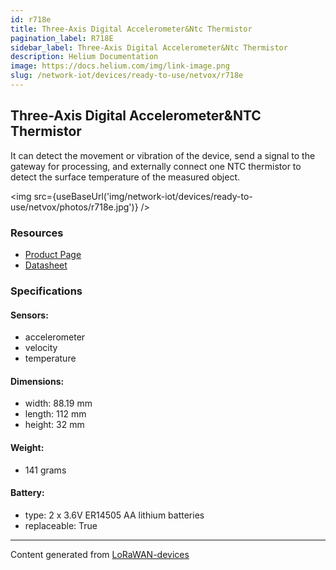 ```yaml
---
id: r718e
title: Three-Axis Digital Accelerometer&Ntc Thermistor
pagination_label: R718E
sidebar_label: Three-Axis Digital Accelerometer&Ntc Thermistor
description: Helium Documentation
image: https://docs.helium.com/img/link-image.png
slug: /network-iot/devices/ready-to-use/netvox/r718e
---
```



## Three-Axis Digital Accelerometer&NTC Thermistor

It can detect the movement or vibration of the device, send a signal to the gateway for processing,
and externally connect one NTC thermistor to detect the surface temperature of the measured object.

<img src={useBaseUrl('img/network-iot/devices/ready-to-use/netvox/photos/r718e.jpg')} />

### Resources

- [Product Page](http://www.netvox.com.tw/product.asp?pro=R718E)
- [Datasheet](http://www.netvox.com.tw/um/R718E/R718Edatasheet.pdf)

### Specifications

#### Sensors:

- accelerometer
- velocity
- temperature

#### Dimensions:

- width: 88.19 mm
- length: 112 mm
- height: 32 mm

#### Weight:

- 141 grams

#### Battery:

- type: 2 x 3.6V ER14505 AA lithium batteries
- replaceable: True

---

Content generated from [LoRaWAN-devices](https://github.com/TheThingsNetwork/lorawan-devices)
